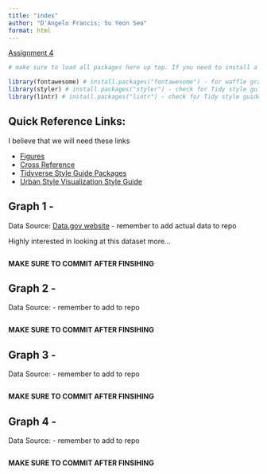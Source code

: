 ```yaml
---
title: "index"
author: "D'Angelo Francis; Su Yeon Seo"
format: html
---
```

[Assignment 4](https://georgetown.instructure.com/courses/198228/assignments/1109024)

```r
# make sure to load all packages here up top. If you need to install a package, include the commented code here as well :)

library(fontawesome) # install.packages("fontawesome") - for waffle graphs
library(styler) # install.packages("styler") - check for Tidy style guide adherence
library(lintr) # install.packages("lintr") - check for Tidy style guide adherence
```

## Quick Reference Links:

I believe that we will need these links 

- [Figures](https://quarto.org/docs/authoring/figures.html)
- [Cross Reference](https://quarto.org/docs/authoring/cross-references.html)
- [Tidyverse Style Guide Packages](https://style.tidyverse.org/)
- [Urban Style Visualization Style Guide](https://urbaninstitute.github.io/r-at-urban/graphics-guide.html)


## Graph 1 - 

Data Source: [Data.gov website](https://catalog.data.gov/dataset/) - remember to add actual data to repo

Highly interested in looking at this dataset more...

```r



```

**MAKE SURE TO COMMIT AFTER FINSIHING**

\pagebreak

## Graph 2 - 

Data Source: []() - remember to add to repo

```r


```

**MAKE SURE TO COMMIT AFTER FINSIHING**

\pagebreak

## Graph 3 -

Data Source: []() - remember to add to repo

```r


```

**MAKE SURE TO COMMIT AFTER FINSIHING**

## Graph 4 - 

Data Source: []() - remember to add to repo 

```r


```

**MAKE SURE TO COMMIT AFTER FINSIHING**

\pagebreak 
